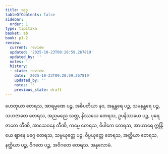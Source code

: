 ```yaml
---
title: သုဒ္ဓ
tableOfContents: false
sidebar:
  order: 1
type: tipitaka
basket: ab
book: p1-2
review:
  current: review
  updated: '2025-10-23T09:20:59.267819'
  updated_by: ''
  notes: ''
  history:
  - state: review
    date: '2025-10-23T09:20:59.267819'
    updated_by: ''
    notes: ''
    previous_state: draft
---
```



<ReviewStatus review={frontmatter.review} showDetails={true} />

<HypothesisAnnotation frontmatter={frontmatter} />

<DynamicBreadcrumb />

<Division number="9" book="p1-2" e="ch" v="37" p="307">

<Paragraph number="1894" book="p1-2">
ဟေတုယာ တေရသ, အာရမ္မဏေ ပဉ္စ, အဓိပတိယာ နဝ, အနန္တရေ ပဉ္စ, သမနန္တရေ ပဉ္စ, သဟဇာတေ တေရသ, အညမညေ သတ္တ, နိဿယေ တေရသ, ဥပနိဿယေ ပဉ္စ, ပုရေဇာတေ တီဏိ, အာသေဝနေ တီဏိ, ကမ္မေ တေရသ, ဝိပါကေ တေရသ, အာဟာရေ ဣန္ဒြိယေ ဈာနေ မဂ္ဂေ တေရသ, သမ္ပယုတ္တေ ပဉ္စ, ဝိပ္ပယုတ္တေ တေရသ, အတ္ထိယာ တေရသ, နတ္ထိယာ ပဉ္စ, ဝိဂတေ ပဉ္စ, အဝိဂတေ တေရသ.

</Paragraph>
</Division>

<Paragraph number="1895" type="center" book="p1-2">
အနုလောမံ.
</Paragraph>